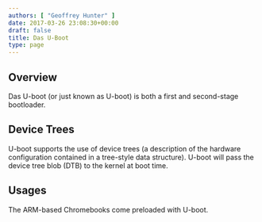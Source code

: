 ```yaml
---
authors: [ "Geoffrey Hunter" ]
date: 2017-03-26 23:08:30+00:00
draft: false
title: Das U-Boot
type: page
---
```



<WarningIsNotes />

## Overview

Das U-boot (or just known as U-boot) is both a first and second-stage bootloader.

## Device Trees

U-boot supports the use of device trees (a description of the hardware configuration contained in a tree-style data structure). U-boot will pass the device tree blob (DTB) to the kernel at boot time.

## Usages

The ARM-based Chromebooks come preloaded with U-boot.
